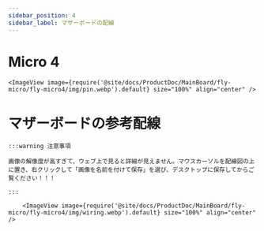 ```yaml
---
sidebar_position: 4
sidebar_label: マザーボードの配線
---
```


# Micro 4

    <ImageView image={require('@site/docs/ProductDoc/MainBoard/fly-micro/fly-micro4/img/pin.webp').default} size="100%" align="center" />


# マザーボードの参考配線

    :::warning 注意事項

    画像の解像度が高すぎて、ウェブ上で見ると詳細が見えません。マウスカーソルを配線図の上に置き、右クリックして「画像を名前を付けて保存」を選び、デスクトップに保存してからご覧ください！！！

    :::

        <ImageView image={require('@site/docs/ProductDoc/MainBoard/fly-micro/fly-micro4/img/wiring.webp').default} size="100%" align="center" />
